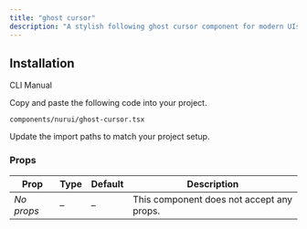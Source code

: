 ```yaml
---
title: "ghost cursor"
description: "A stylish following ghost cursor component for modern UIs, built with accessibility and animation in mind."
---
```


<ComponentPreview componentName="ghostCursor" />

## Installation

<Tabs defaultValue="cli">

<TabsList>
  <TabsTrigger value="cli">CLI</TabsTrigger>
  <TabsTrigger value="manual">Manual</TabsTrigger>
</TabsList>

<TabsContent value="cli">
  <Cli />
</TabsContent>

<TabsContent value="manual">

<Steps>

<Step>Copy and paste the following code into your project.</Step>

`components/nurui/ghost-cursor.tsx`

<CodeBlock componentName="ghostCursor" fileName="ghost-cursor" />

<Step>Update the import paths to match your project setup.</Step>
   
</Steps>

</TabsContent>

</Tabs>

### Props

| Prop       | Type | Default | Description                               |
| ---------- | ---- | ------- | ----------------------------------------- |
| *No props* | –    | –       | This component does not accept any props. |
